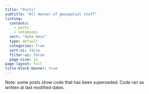 ```yaml
---
title: "Posts"
subtitle: "All manner of geospatial stuff"
listing:
  contents: 
    - posts
    - notebooks
  sort: "date desc"
  type: default
  categories: true
  sort-ui: false
  filter-ui: false
  page-size: 12
page-layout: full
title-block-banner: true
---
```

Note: some posts show code that has been superseded. Code ran as written at last modified dates.